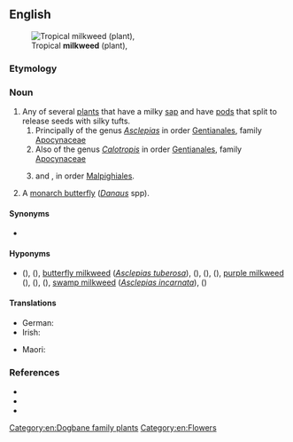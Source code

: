 ==English==
[[File:Asclepias_curassavica13.jpg|thumb|Tropical '''milkweed''' (plant), {{taxlink|Asclepias curassavica L.|species|noshow=1}}]]

===Etymology===
{{compound|milk|weed|lang=en}}

===Noun===
{{en-noun}}

# Any of several [[plant]]s that have a milky [[sap]] and have [[pod]]s that split to release seeds with silky tufts.
## Principally of the genus ''[[Asclepias]]'' in order [[Gentianales]], family [[Apocynaceae]]
## Also of the genus ''[[Calotropis]]'' in order [[Gentianales]], family [[Apocynaceae]]
## {{taxlink|Euphorbia peplus|species|noshow=1|ver=161014}} and {{taxlink|Euphorbia heterophylla|species|noshow=1|ver=161014}}, in order [[Malpighiales]].
# A [[monarch butterfly]] (''[[Danaus]]'' spp).

====Synonyms====
* {{l|en|silkweed}}

====Hyponyms====
* {{sense|plants in genus ''Asclepias''}} {{vern|common milkweed}} ({{taxlink|Asclepias syriaca|species|noshow=1|ver=161014}}), {{vern|clasping milkweed}} ({{taxlink|Asclepias amplexicaulis|species|noshow=1|ver=161014}}), [[butterfly milkweed]] (''[[Asclepias tuberosa]]''), {{vern|fourleaf milkweed}} ({{taxlink|Asclepias quadrifolia|species|noshow=1|ver=161014}}), {{vern|green comet milkweed}} ({{taxlink|Asclepias viridiflora|species|noshow=1|ver=161014}}), {{vern|poke milkweed}} ({{taxlink|Asclepias exaltata|species|noshow=1|ver=161014}}), [[purple milkweed]] ({{taxlink|Asclepias purpurascens|species|noshow=1|ver=161014}}), {{vern|red milkweed}} ({{taxlink|Asclepias rubra|species|noshow=1|ver=161014}}), {{vern|redring milkweed}} ({{taxlink|Asclepias variegata|species|noshow=1|ver=161014}}), [[swamp milkweed]] (''[[Asclepias incarnata]]''), {{vern|whorled milkweed}} ({{taxlink|Asclepias verticillata|species|noshow=1|ver=161014}})

====Translations====
{{trans-top|a plant}}
* German: {{t|de|Seidenpflanze|f}}
* Irish: {{t|ga|lus bleachta|m}}
{{trans-mid}}
* Maori: {{t|mi|kaikaiatua}}
{{trans-bottom}}

===References===
* {{pedia}}
* {{specieslite|Asclepias|i=1}}
* {{R:USDA Plants|ASCLE}}

[[Category:en:Dogbane family plants]]
[[Category:en:Flowers]]